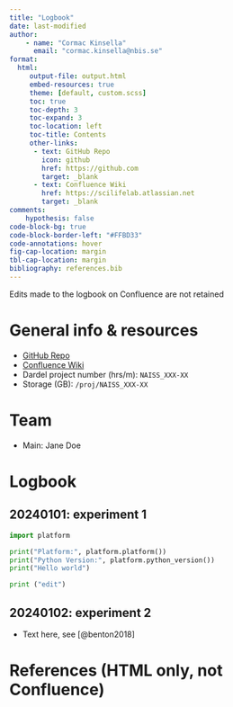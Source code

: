 ```yaml
---
title: "Logbook"
date: last-modified
author:
    - name: "Cormac Kinsella"
      email: "cormac.kinsella@nbis.se"
format:
  html:
     output-file: output.html
     embed-resources: true
     theme: [default, custom.scss]
     toc: true
     toc-depth: 3
     toc-expand: 3
     toc-location: left
     toc-title: Contents
     other-links:
      - text: GitHub Repo
        icon: github
        href: https://github.com
        target: _blank
      - text: Confluence Wiki
        href: https://scilifelab.atlassian.net
        target: _blank
comments:
    hypothesis: false
code-block-bg: true
code-block-border-left: "#FFBD33"
code-annotations: hover
fig-cap-location: margin
tbl-cap-location: margin
bibliography: references.bib
---
```


::: {.callout-note}
Edits made to the logbook on Confluence are not retained
:::

# General info & resources

- [GitHub Repo](https://github.com)
- [Confluence Wiki](https://scilifelab.atlassian.net)
- Dardel project number (hrs/m): `NAISS_XXX-XX`
- Storage (GB): `/proj/NAISS_XXX-XX`

# Team

- Main: Jane Doe

# Logbook

## 20240101: experiment 1

```python

import platform

print("Platform:", platform.platform())
print("Python Version:", platform.python_version())
print("Hello world")

print ("edit")
```

## 20240102: experiment 2

- Text here, see [@benton2018]

# References (HTML only, not Confluence)

::: {#refs}
:::
